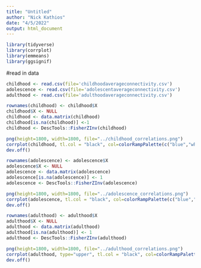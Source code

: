```yaml
---
title: "Untitled"
author: "Nick Kathios"
date: "4/5/2022"
output: html_document
---
```


```r
library(tidyverse)
library(corrplot)
library(emmeans)
library(ggsignif)
```

#read in data
```r
childhood <- read.csv(file='childhoodaverageconnectivity.csv')
adolescence <- read.csv(file='adolescentaverageconnectivity.csv')
adulthood <- read.csv(file='adulthoodaverageconnectivity.csv')
```


```r
rownames(childhood) <- childhood$X
childhood$X <- NULL
childhood <- data.matrix(childhood)
childhood[is.na(childhood)] <-1
childhood <- DescTools::FisherZInv(childhood)

png(height=1800, width=1800, file="../childhood_correlations.png")
corrplot(childhood, tl.col = "black", col=colorRampPalette(c("blue","white","red"))(200), tl.pos='n', col.lim = c(-1,1), type="upper", method="color",  cl.cex = 3.5)
dev.off()
```

```r
rownames(adolescence) <- adolescence$X
adolescence$X <- NULL
adolescence <- data.matrix(adolescence)
adolescence[is.na(adolescence)] <- 1
adolescence <- DescTools::FisherZInv(adolescence)

png(height=1800, width=1800, file="../adolescence_correlations.png")
corrplot(adolescence, tl.col = "black", col=colorRampPalette(c("blue","white","red"))(200), tl.pos='n', col.lim = c(-1,1), type="upper", method="color", cl.cex = 3.5)
dev.off()
```


```r
rownames(adulthood) <- adulthood$X
adulthood$X <- NULL
adulthood <- data.matrix(adulthood)
adulthood[is.na(adulthood)] <- 1
adulthood <- DescTools::FisherZInv(adulthood)

png(height=1800, width=1800, file="../adulthood_correlations.png")
corrplot(adulthood, type="upper", tl.col = "black", col=colorRampPalette(c("blue","white","red"))(200),tl.pos='n', col.lim = c(-1,1), cl.cex = 3.5,method="color")
dev.off()
```
